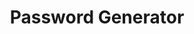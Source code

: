 ---
title: "Password Generator"
publishedAt: "11-11-2022"
active: false
description: "A Github Page Website for password generating, this is made for fun."
image: "/img/content/work/web-development/password-generator.png"
links:
  github: "https://github.com/Anthony01M/password-gen"
  website: "https://anthony01m.github.io/password-gen/"
tags: "web development, password generator, github pages, password, secure, security, html, css, javascript"
---